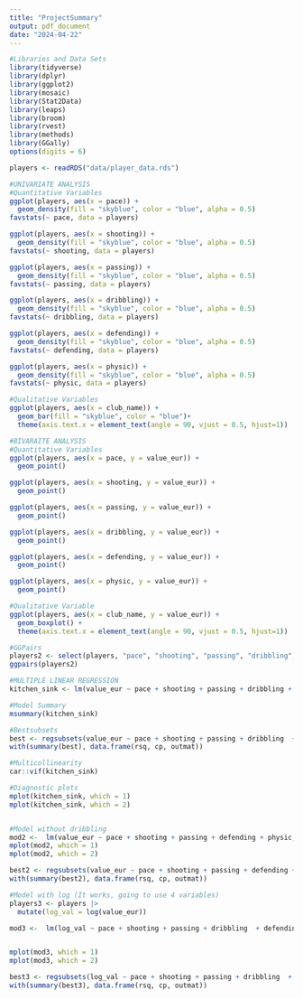 ```yaml
---
title: "ProjectSummary"
output: pdf_document
date: "2024-04-22"
---
```


```r
#Libraries and Data Sets
library(tidyverse)
library(dplyr)
library(ggplot2)
library(mosaic)
library(Stat2Data)
library(leaps)
library(broom)
library(rvest)
library(methods)
library(GGally)
options(digits = 6)

players <- readRDS("data/player_data.rds")

#UNIVARIATE ANALYSIS
#Quantitative Variables
ggplot(players, aes(x = pace)) +
  geom_density(fill = "skyblue", color = "blue", alpha = 0.5)
favstats(~ pace, data = players)

ggplot(players, aes(x = shooting)) +
  geom_density(fill = "skyblue", color = "blue", alpha = 0.5)
favstats(~ shooting, data = players)

ggplot(players, aes(x = passing)) +
  geom_density(fill = "skyblue", color = "blue", alpha = 0.5)
favstats(~ passing, data = players)

ggplot(players, aes(x = dribbling)) +
  geom_density(fill = "skyblue", color = "blue", alpha = 0.5)
favstats(~ dribbling, data = players)

ggplot(players, aes(x = defending)) +
  geom_density(fill = "skyblue", color = "blue", alpha = 0.5)
favstats(~ defending, data = players)

ggplot(players, aes(x = physic)) +
  geom_density(fill = "skyblue", color = "blue", alpha = 0.5)
favstats(~ physic, data = players)

#Qualitative Variables
ggplot(players, aes(x = club_name)) +
  geom_bar(fill = "skyblue", color = "blue")+
  theme(axis.text.x = element_text(angle = 90, vjust = 0.5, hjust=1)) 
```

```r
#BIVARAITE ANALYSIS
#Quantitative Variables
ggplot(players, aes(x = pace, y = value_eur)) +
  geom_point()

ggplot(players, aes(x = shooting, y = value_eur)) +
  geom_point()

ggplot(players, aes(x = passing, y = value_eur)) +
  geom_point()

ggplot(players, aes(x = dribbling, y = value_eur)) +
  geom_point()

ggplot(players, aes(x = defending, y = value_eur)) +
  geom_point()

ggplot(players, aes(x = physic, y = value_eur)) +
  geom_point()

#Qualitative Variable
ggplot(players, aes(x = club_name, y = value_eur)) +
  geom_boxplot() +
  theme(axis.text.x = element_text(angle = 90, vjust = 0.5, hjust=1))

#GGPairs
players2 <- select(players, "pace", "shooting", "passing", "dribbling", "defending", "physic", "value_eur")
ggpairs(players2)
```

```r
#MULTIPLE LINEAR REGRESSION
kitchen_sink <- lm(value_eur ~ pace + shooting + passing + dribbling + defending + physic + club_name, data = players)
```

```r
#Model Summary
msummary(kitchen_sink)

#Bestsubsets
best <- regsubsets(value_eur ~ pace + shooting + passing + dribbling  + defending + physic, data = players, nbest = 1)
with(summary(best), data.frame(rsq, cp, outmat))

#Multicollinearity
car::vif(kitchen_sink)

#Diagnostic plots
mplot(kitchen_sink, which = 1)
mplot(kitchen_sink, which = 2)


#Model without dribbling
mod2 <-  lm(value_eur ~ pace + shooting + passing + defending + physic, data = players)
mplot(mod2, which = 1)
mplot(mod2, which = 2)

best2 <- regsubsets(value_eur ~ pace + shooting + passing + defending + physic, data = players, nbest = 1)
with(summary(best2), data.frame(rsq, cp, outmat))

#Model with log (It works, going to use 4 variables)
players3 <- players |>
  mutate(log_val = log(value_eur))

mod3 <-  lm(log_val ~ pace + shooting + passing + dribbling  + defending + physic, data = players3)


mplot(mod3, which = 1)
mplot(mod3, which = 2)

best3 <- regsubsets(log_val ~ pace + shooting + passing + dribbling  + defending + physic, data = players3, nbest = 1)
with(summary(best3), data.frame(rsq, cp, outmat))

```